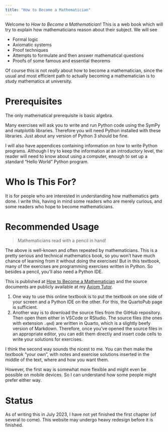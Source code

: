 ```yaml
---
title: "How to Become a Mathematician"
---
```


Welcome to *How to Become a Mathematician*! This is a web book which will try to explain how mathematicians reason about their subject. We will see

-   Formal logic
-   Axiomatic systems
-   Proof techniques
-   Attempts to formulate and then answer mathematical questions
-   Proofs of some famous and essential theorems

Of course this is not *really* about how to become a mathematician, since the usual and most efficient path to actually becoming a mathematician is to study mathematics at university.

# Prerequisites

The only mathematical prerequisite is basic algebra.

Many exercises will ask you to write and run Python code using the SymPy and matplotlib libraries. Therefore you will need Python installed with these libraries. Just about any version of Python 3 should be fine.

I will also have appendices containing information on how to write Python programs. Although I try to keep the information at an introductory level, the reader will need to know about using a computer, enough to set up a standard "Hello World" Python program.

# Who Is This For?

It is for people who are interested in understanding how mathematics gets done. I write this, having in mind some readers who are merely curious, and some readers who hope to become mathematicians.

# Recommended Usage

> Mathematicians read with a pencil in hand!

The above is well-known and often repeated by mathematicians. This is a pretty serious and technical mathematics book, so you won't have much chance of learning from it without doing the exercises! But in this textbook, many of the exercises are programming exercises written in Python.  So besides a pencil, you'll also need a Python IDE.

This is published at [How to Become a Mathematician](https://axiomtutor.quarto.pub/mathreason) and the source documents are publicly available at my [Axiom Tutor](https://github.com/axiomtutor/mathreason).

1.  One way to use this online textbook is to put the textbook on one side of your screen and a Python IDE on the other. For this, the QuartoPub page is sufficient.\
2.  Another way is to download the source files from the GitHub repository. Then open them either in VSCode or RStudio. The source files (the ones with extension `.qmd`) are written in Quarto, which is a slightly beefy version of Markdown. Therefore, once you've opened the source files in an appropriate editor, you can edit them directly and insert code cells to write your solutions for exercises.

I think the second way sounds the nicest to me. You can then make the textbook "your own", with notes and exercise solutions inserted in the middle of the text, where and how you want them. 

However, the first way is somewhat more flexible and might even be possible on mobile devices. So I can understand how some people might prefer either way.

# Status

As of writing this in July 2023, I have not yet finished the first chapter (of several to come). This website may undergo heavy redesign before it is finished.